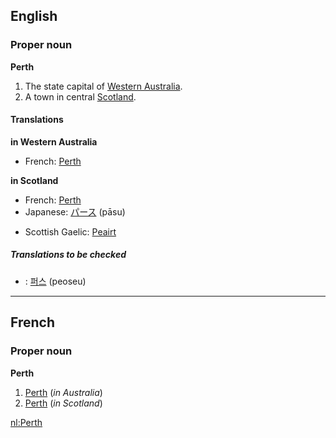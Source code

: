 ==English==
===Proper noun===
{{wikipedia}}
'''Perth'''

#The state capital of [[Western Australia]].
#A town in central [[Scotland]].

====Translations====

'''in Western Australia'''
{{top}}
*French: [[Perth#French|Perth]]
{{mid}}
{{bottom}}

'''in Scotland'''
{{top}}
*French: [[Perth#French|Perth]]
*Japanese: [[パース]] (pāsu)
{{mid}}
*Scottish Gaelic: [[Peairt]]
{{bottom}}

=====Translations to be checked=====
<!--Remove this section once all of the translations below have been moved into the tables above.-->
{{checktrans}}

*{{ttbc|Korean}}: [[퍼스]] (peoseu)

----

==French==
===Proper noun===
'''Perth'''

#[[Perth#English|Perth]] (''in Australia'')
#[[Perth#English|Perth]] (''in Scotland'')

[[nl:Perth]]
